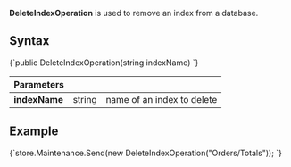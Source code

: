 
**DeleteIndexOperation** is used to remove an index from a database.

## Syntax

<TabItem value="delete_1" label="delete_1">
<CodeBlock language="csharp">
{`public DeleteIndexOperation(string indexName)
`}
</CodeBlock>
</TabItem>

| Parameters | | |
| ------------- | ------------- | ----- |
| **indexName** | string | name of an index to delete |

## Example

<TabItem value="delete_2" label="delete_2">
<CodeBlock language="csharp">
{`store.Maintenance.Send(new DeleteIndexOperation("Orders/Totals"));
`}
</CodeBlock>
</TabItem>



